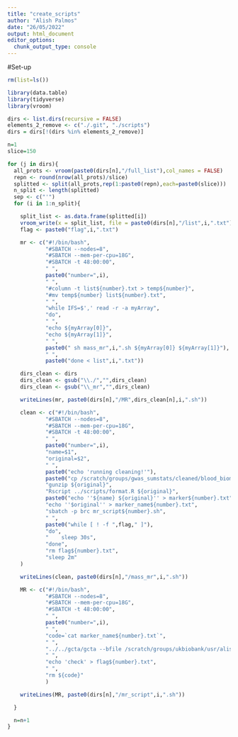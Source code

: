 ```yaml
---
title: "create_scripts"
author: "Alish Palmos"
date: "26/05/2022"
output: html_document
editor_options:
  chunk_output_type: console
---
```


#Set-up
```r
rm(list=ls())
```

```r
library(data.table)
library(tidyverse)
library(vroom)
```

```r
dirs <- list.dirs(recursive = FALSE)
elements_2_remove <- c("./.git", "./scripts")
dirs = dirs[!(dirs %in% elements_2_remove)]

n=1
slice=150

for (j in dirs){
  all_prots <- vroom(paste0(dirs[n],"/full_list"),col_names = FALSE)
  repn <- round(nrow(all_prots)/slice)
  splitted <- split(all_prots,rep(1:paste0(repn),each=paste0(slice)))
  n_split <- length(splitted)
  sep <- c("'")
  for (i in 1:n_split){

    split_list <- as.data.frame(splitted[i])
    vroom_write(x = split_list, file = paste0(dirs[n],"/list",i,".txt"), col_names = FALSE, delim = ',')
    flag <- paste0("flag",i,".txt")

    mr <- c("#!/bin/bash",
            "#SBATCH --nodes=8",
            "#SBATCH --mem-per-cpu=18G",
            "#SBATCH -t 48:00:00",
            " ",
            paste0("number=",i),
            " ",
            "#column -t list${number}.txt > temp${number}",
            "#mv temp${number} list${number}.txt",
            " ",
            "while IFS=$',' read -r -a myArray",
            "do",
            " ",
            "echo ${myArray[0]}",
            "echo ${myArray[1]}",
            " ",
            paste0(" sh mass_mr",i,".sh ${myArray[0]} ${myArray[1]}"),
            " ",
            paste0("done < list",i,".txt"))

    dirs_clean <- dirs
    dirs_clean <- gsub("\\./","",dirs_clean)
    dirs_clean <- gsub("\\_mr","",dirs_clean)

    writeLines(mr, paste0(dirs[n],"/MR",dirs_clean[n],i,".sh"))

    clean <- c("#!/bin/bash",
            "#SBATCH --nodes=8",
            "#SBATCH --mem-per-cpu=18G",
            "#SBATCH -t 48:00:00",
            " ",
            paste0("number=",i),
            "name=$1",
            "original=$2",
            " ",
            paste0("echo 'running cleaning!'"),
            paste0("cp /scratch/groups/gwas_sumstats/cleaned/blood_biomarkers/${original}.gz ./"),
            "gunzip ${original}",
            "Rscript ../scripts/format.R ${original}",
            paste0("echo ''${name} ${original}'' > marker${number}.txt"),
            "echo ''$original'' > marker_name${number}.txt",
            "sbatch -p brc mr_script${number}.sh",
            " ",
            paste0("while [ ! -f ",flag," ]"),
            "do",
            "    sleep 30s",
            "done",
            "rm flag${number}.txt",
            "sleep 2m"
    )

    writeLines(clean, paste0(dirs[n],"/mass_mr",i,".sh"))

    MR <- c("#!/bin/bash",
            "#SBATCH --nodes=8",
            "#SBATCH --mem-per-cpu=18G",
            "#SBATCH -t 48:00:00",
            " ",
            paste0("number=",i),
            " ",
            "code=`cat marker_name${number}.txt`",
            " ",
            "../../gcta/gcta --bfile /scratch/groups/ukbiobank/usr/alish/1KG_Phase3.WG.CLEANED.EUR_MAF001 --gsmr-file marker${number}.txt target.txt --gsmr-direction 2 --effect-plot --ref-ld-chr /scratch/groups/ukbiobank/KCL_Data/Software/eur_w_ld_chr_for_mtcojo/ --w-ld-chr /scratch/groups/ukbiobank/KCL_Data/Software/eur_w_ld_chr_for_mtcojo/ --out ./output/${code} --gwas-thresh 5e-8 --clump-r2 0.05 --heidi-thresh 0.01 --gsmr-snp-min 1 --gsmr-ld-fdr 0.05 --thread-num 4 --diff-freq 0.8",
            " ",
            "echo 'check' > flag${number}.txt",
            " ",
            "rm ${code}"
            )

    writeLines(MR, paste0(dirs[n],"/mr_script",i,".sh"))

  }  

  n=n+1
}
```
